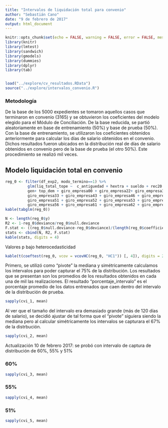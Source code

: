 ```yaml
---
title: "Intervalos de liquidación total para convenio"
author: "Sebastián Cano"
date: "9 de febrero de 2017"
output: html_document
---
```


```r
knitr::opts_chunk$set(echo = FALSE, warning = FALSE, error = FALSE, message = FALSE)
library(knitr)
library(lmtest)
library(sandwich)
library(gmodels)
library(dummies)
library(dplyr)
library(tab)


load("../explore/cv_resultados.RData") 
source("../explore/intervalos_convenio.R")

```

### Metodología

De la base de los 5000 expedientes se tomaron aquellos casos que terminaron en convenio (3165) y se obtuvieron los coeficientes del modelo elegido para el Módulo de Conciliación. De la base reducida, se partió aleatoriamente en base de entrenamiento (50%) y base de prueba (50%). Con la base de entrenamiento, se utilizaron los coeficientes obtenidos anteriormente para calcular los días de salario obtenidos en el convenio. Dichos resultados fueron ubicados en la distribución real de días de salario obtenidos en convenio pero de la base de prueba (el otro 50%). Este procedimiento se realizó mil veces.

## Modelo liquidación total en convenio
```r
reg_0 <- filter(df_exp2, modo_termino==1) %>%  
          glm(liq_total_tope ~  c_antiguedad + hextra + sueldo + rec20 + c_indem + 
          gen+ top_dem + giro_empresa00 + giro_empresa22+ giro_empresa31 + giro_empresa32 +
          giro_empresa33 + giro_empresa43 + giro_empresa46 + giro_empresa48 + giro_empresa49 +
          giro_empresa51 + giro_empresa52 + giro_empresa53 + giro_empresa54 + giro_empresa55 +
          giro_empresa56 + giro_empresa61 + giro_empresa62 + giro_empresa71 + giro_empresa72  , data=.)
kable(tabglm(reg_0))
```
```r
N <- length(reg_0$y)
R2 <- 1-reg_0$deviance/reg_0$null.deviance
F.stat <- ((reg_0$null.deviance-reg_0$deviance)/(length(reg_0$coefficients)-1))/((reg_0$deviance)/(length(reg_0$y)-length(reg_0$coefficients)))
stats <- cbind(N, R2, F.stat)
kable(stats, digits = 4)
```

Valores p bajo heterocedasticidad
```r
kable(t(coeftest(reg_0, vcov = vcovHC(reg_0, "HC1")) [, 4]), digits = 2, align='l')
```

Primero, se utilizó como "pivote" la mediana y simétricamente calculamos los intervalos para poder capturar el 75% de la distribución. Los resultados que se presentan son los promedios de los resultados obtenidos en cada una de mil las realizaciones. El resultado "porcentaje_intervalo" es el porcentaje promedio de los datos entrenados que caen dentro del intervalo de la distribución de prueba. 

```r
sapply(cvi_1, mean)
```

Al ver que el tamaño del intervalo era demasiado grande (más de 120 días de salario), se decidió ajustar de tal forma que el "pivote" siguiera siendo la mediana pero al calcular simétricamente los intervalos se capturara el 67% de la distrbución.

```r
sapply(cvi_2, mean)
```

Actualización 10 de febrero 2017: se probó con intervalo de captura de distribución de 60%, 55% y 51% 

### 60%
```r
sapply(cvi_3, mean)
```

### 55%
```r
sapply(cvi_4, mean)
```

### 51%
```r
sapply(cvi_5, mean)
```